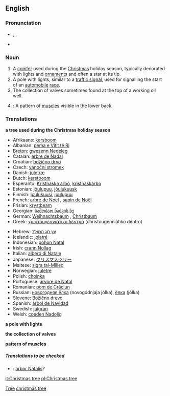 ==English==
{{wikipedia}}
===Pronunciation===
*{{AHD|krĭsʹməstrē}}, {{IPA|/ˈkrɪsməs triː/}}, {{SAMPA|/"krIsm@stri:/}}
*{{audio|En-ca-christmastree.ogg|Audio (CA)}}

===Noun===
{{en-noun|sg=[[Christmas]] [[tree]]}}

# A [[conifer]] used during the [[Christmas]] holiday season, typically decorated with lights and [[ornament]]s and often a star at its tip.
# A pole with lights, similar to a [[traffic signal]], used for signalling the start of an [[automobile]] [[race]].
# The collection of valves sometimes found at the top of a working oil well.
#{{bodybuilding}}: A pattern of [[muscle]]s visible in the lower back.

===Translations===
'''a tree used during the Christmas holiday season'''
{{top}}
*Afrikaans: [[kersboom]]
*Albanian: [[pema e Vitit të Ri]]
*[[Breton]]: [[gwezenn Nedeleg]] {{f}}
*Catalan: [[arbre de Nadal]]
*Croatian: [[božićno drvo]]
*Czech: [[vánoční stromek]]
*Danish: [[juletræ]] {{n}}
*Dutch: [[kerstboom]] {{m}}
*Esperanto: [[Kristnaska arbo]],  [[kristnaskarbo]]
*Estonian: [[jõulupuu]], [[jõulukuusk]]
*Finnish: [[joulukuusi]], [[joulupuu]]
*French: [[arbre de Noël]] {{m}}, [[sapin de Noël]] {{m}}
*Frisian: [[krystbeam]]
*Georgian: [[საშობაო ნაძვის ხე]]
*German: [[Weihnachtsbaum]] {{m}},  [[Christbaum]] {{m}}
*Greek: [[χριστουγεννιάτικο δέντρο]] (christougenniátiko déntro) {{n}}
{{mid}}
*Hebrew: [[עץ חג המולד]]
*Icelandic: [[jólatré]] {{n}}
*Indonesian: [[pohon Natal]]
*Irish: [[crann Nollag]]
*Italian: [[albero di Natale]] {{m}}
*Japanese: [[クリスマスツリー]]
*Maltese: [[siġra tal-Milied]]
*Norwegian: [[juletre]] {{n}}
*Polish: [[choinka]] {{f}}
*Portuguese: [[árvore de Natal]] {{f}}
*Romanian: [[pom de Crăciun]]
*Russian: [[новогодняя ёлка]] (novogódnjaja jólka), [[ёлка]] (jólka)
*Slovene: [[Božično drevo]] {{n}}
*Spanish: [[árbol de Navidad]] {{m}}
*Swedish: [[julgran]]
*Welsh: [[coeden Nadolig]]
{{bottom}}

'''a pole with lights'''
{{top}}
{{mid}}
{{bottom}}

'''the collection of valves'''
{{top}}
{{mid}}
{{bottom}}

'''pattern of muscles'''
{{top}}
{{mid}}
{{bottom}}

=====Translations to be checked=====
<!--Remove this section once all of the translations below have been moved into the tables above.-->
{{checktrans}}
*{{ttbc|Latin}}: [[arbor Natalis]]?

[[Category:Christmas|Tree]] 
[[Category:Trees|christmas tree]]

[[it:Christmas tree]]
[[pl:Christmas tree]]